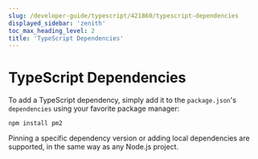 ```yaml
---
slug: /developer-guide/typescript/421860/typescript-dependencies
displayed_sidebar: 'zenith'
toc_max_heading_level: 2
title: 'TypeScript Dependencies'
---
```



# TypeScript Dependencies

<PartialExperimentalDocs />

To add a TypeScript dependency, simply add it to the `package.json`'s `dependencies` using your favorite package manager:

```shell
npm install pm2
```

Pinning a specific dependency version or adding local dependencies are supported, in the same way as any Node.js project.
